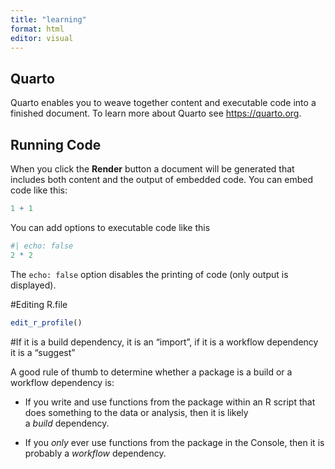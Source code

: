 ```yaml
---
title: "learning"
format: html
editor: visual
---
```


## Quarto

Quarto enables you to weave together content and executable code into a finished document. To learn more about Quarto see <https://quarto.org>.

## Running Code

When you click the **Render** button a document will be generated that includes both content and the output of embedded code. You can embed code like this:

```r
1 + 1
```

You can add options to executable code like this

```r
#| echo: false
2 * 2
```

The `echo: false` option disables the printing of code (only output is displayed).

#Editing R.file

```r
edit_r_profile()
```

#If it is a build dependency, it is an "import", if it is a workflow dependency it is a "suggest"

A good rule of thumb to determine whether a package is a build or a workflow dependency is:

-   If you write and use functions from the package within an R script that does something to the data or analysis, then it is likely a *build* dependency.

-   If you *only* ever use functions from the package in the Console, then it is probably a *workflow* dependency.
